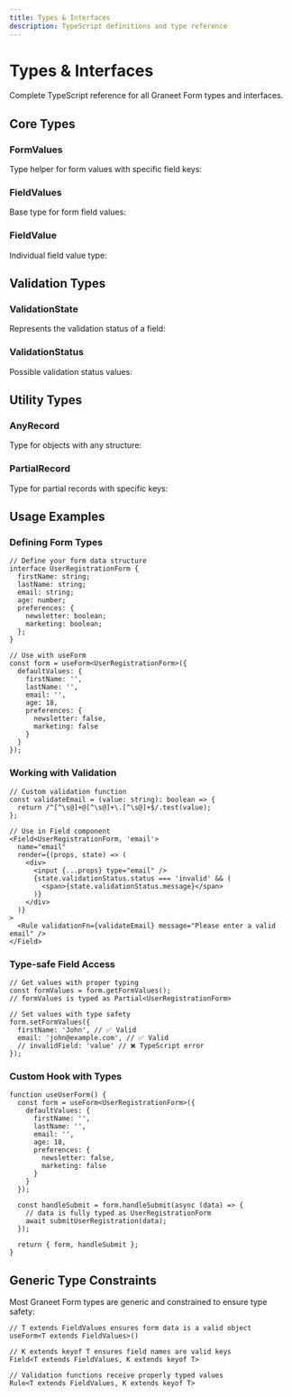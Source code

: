 ```yaml
---
title: Types & Interfaces
description: TypeScript definitions and type reference
---
```


# Types & Interfaces

Complete TypeScript reference for all Graneet Form types and interfaces.

## Core Types

### FormValues

Type helper for form values with specific field keys:

<AutoTypeTable path="../../packages/graneet-form/src/form/types/form-values.ts" name="FormValues" />

### FieldValues

Base type for form field values:

<AutoTypeTable path="../../packages/graneet-form/src/shared/types/field-value.ts" name="FieldValues" />

### FieldValue

Individual field value type:

<AutoTypeTable path="../../packages/graneet-form/src/shared/types/field-value.ts" name="FieldValue" />

## Validation Types

### ValidationState

Represents the validation status of a field:

<AutoTypeTable path="../../packages/graneet-form/src/shared/types/validation.ts" name="ValidationState" />

### ValidationStatus

Possible validation status values:

<AutoTypeTable path="../../packages/graneet-form/src/shared/types/validation.ts" name="ValidationStatus" />

## Utility Types

### AnyRecord

Type for objects with any structure:

<AutoTypeTable path="../../packages/graneet-form/src/shared/types/any-record.ts" name="AnyRecord" />

### PartialRecord

Type for partial records with specific keys:

<AutoTypeTable path="../../packages/graneet-form/src/shared/types/partial-record.ts" name="PartialRecord" />

## Usage Examples

### Defining Form Types

```tsx
// Define your form data structure
interface UserRegistrationForm {
  firstName: string;
  lastName: string;
  email: string;
  age: number;
  preferences: {
    newsletter: boolean;
    marketing: boolean;
  };
}

// Use with useForm
const form = useForm<UserRegistrationForm>({
  defaultValues: {
    firstName: '',
    lastName: '',
    email: '',
    age: 18,
    preferences: {
      newsletter: false,
      marketing: false
    }
  }
});
```

### Working with Validation

```tsx
// Custom validation function
const validateEmail = (value: string): boolean => {
  return /^[^\s@]+@[^\s@]+\.[^\s@]+$/.test(value);
};

// Use in Field component
<Field<UserRegistrationForm, 'email'>
  name="email"
  render={(props, state) => (
    <div>
      <input {...props} type="email" />
      {state.validationStatus.status === 'invalid' && (
        <span>{state.validationStatus.message}</span>
      )}
    </div>
  )}
>
  <Rule validationFn={validateEmail} message="Please enter a valid email" />
</Field>
```

### Type-safe Field Access

```tsx
// Get values with proper typing
const formValues = form.getFormValues();
// formValues is typed as Partial<UserRegistrationForm>

// Set values with type safety
form.setFormValues({
  firstName: 'John', // ✅ Valid
  email: 'john@example.com', // ✅ Valid
  // invalidField: 'value' // ❌ TypeScript error
});
```

### Custom Hook with Types

```tsx
function useUserForm() {
  const form = useForm<UserRegistrationForm>({
    defaultValues: {
      firstName: '',
      lastName: '',
      email: '',
      age: 18,
      preferences: {
        newsletter: false,
        marketing: false
      }
    }
  });

  const handleSubmit = form.handleSubmit(async (data) => {
    // data is fully typed as UserRegistrationForm
    await submitUserRegistration(data);
  });

  return { form, handleSubmit };
}
```

## Generic Type Constraints

Most Graneet Form types are generic and constrained to ensure type safety:

```tsx
// T extends FieldValues ensures form data is a valid object
useForm<T extends FieldValues>()

// K extends keyof T ensures field names are valid keys
Field<T extends FieldValues, K extends keyof T>

// Validation functions receive properly typed values
Rule<T extends FieldValues, K extends keyof T>
```